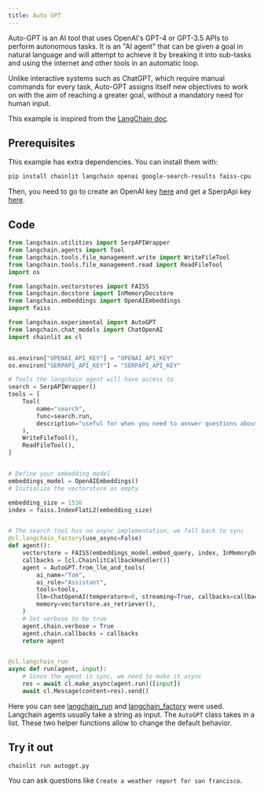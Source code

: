 ```yaml
---
title: Auto GPT
---
```


Auto-GPT is an AI tool that uses OpenAI's GPT-4 or GPT-3.5 APIs to perform autonomous tasks. It is an "AI agent" that can be given a goal in natural language and will attempt to achieve it by breaking it into sub-tasks and using the internet and other tools in an automatic loop.

Unlike interactive systems such as ChatGPT, which require manual commands for every task, Auto-GPT assigns itself new objectives to work on with the aim of reaching a greater goal, without a mandatory need for human input.

This example is inspired from the [LangChain doc](https://python.langchain.com/en/latest/use_cases/autonomous_agents/autogpt.html).

## Prerequisites

This example has extra dependencies. You can install them with:

```bash
pip install chainlit langchain openai google-search-results faiss-cpu
```

Then, you need to go to create an OpenAI key [here](https://platform.openai.com/account/api-keys) and get a SperpApi key [here](https://serpapi.com/).

## Code

```python autogpt.py
from langchain.utilities import SerpAPIWrapper
from langchain.agents import Tool
from langchain.tools.file_management.write import WriteFileTool
from langchain.tools.file_management.read import ReadFileTool
import os

from langchain.vectorstores import FAISS
from langchain.docstore import InMemoryDocstore
from langchain.embeddings import OpenAIEmbeddings
import faiss

from langchain.experimental import AutoGPT
from langchain.chat_models import ChatOpenAI
import chainlit as cl


os.environ["OPENAI_API_KEY"] = "OPENAI_API_KEY"
os.environ["SERPAPI_API_KEY"] = "SERPAPI_API_KEY"

# Tools the langchain agent will have access to
search = SerpAPIWrapper()
tools = [
    Tool(
        name="search",
        func=search.run,
        description="useful for when you need to answer questions about current events. You should ask targeted questions",
    ),
    WriteFileTool(),
    ReadFileTool(),
]


# Define your embedding model
embeddings_model = OpenAIEmbeddings()
# Initialize the vectorstore as empty

embedding_size = 1536
index = faiss.IndexFlatL2(embedding_size)


# The search tool has no async implementation, we fall back to sync
@cl.langchain_factory(use_async=False)
def agent():
    vectorstore = FAISS(embeddings_model.embed_query, index, InMemoryDocstore({}), {})
    callbacks = [cl.ChainlitCallbackHandler()]
    agent = AutoGPT.from_llm_and_tools(
        ai_name="Tom",
        ai_role="Assistant",
        tools=tools,
        llm=ChatOpenAI(temperature=0, streaming=True, callbacks=callbacks),
        memory=vectorstore.as_retriever(),
    )
    # Set verbose to be true
    agent.chain.verbose = True
    agent.chain.callbacks = callbacks
    return agent


@cl.langchain_run
async def run(agent, input):
    # Since the agent is sync, we need to make it async
    res = await cl.make_async(agent.run)([input])
    await cl.Message(content=res).send()
```

Here you can see [langchain_run](/api-reference/langchain-run) and [langchain_factory](/api-reference/langchain-factory) were used.
Langchain agents usually take a string as input. The `AutoGPT` class takes in a list. These two helper functions allow to change the default behavior.

## Try it out

```bash
chainlit run autogpt.py
```

You can ask questions like `Create a weather report for san francisco`.
